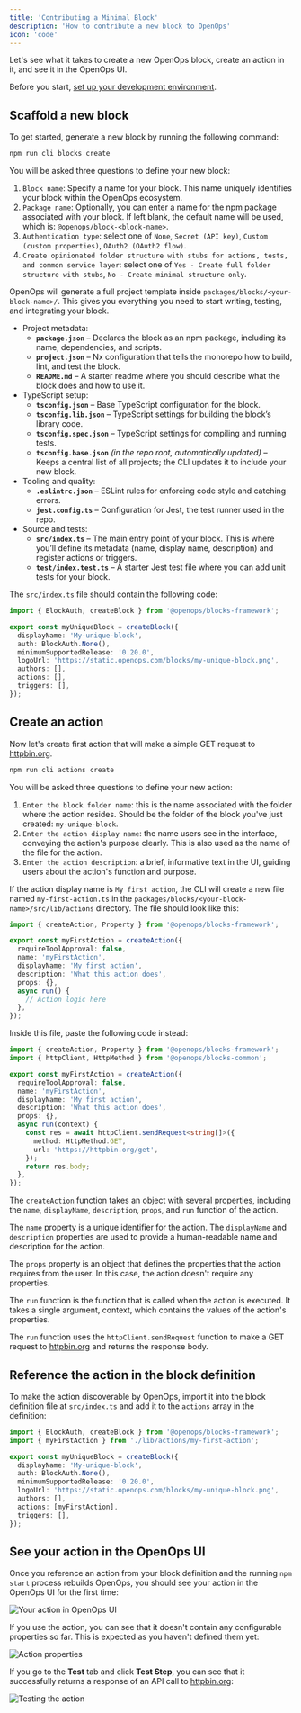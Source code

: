 ```yaml
---
title: 'Contributing a Minimal Block'
description: 'How to contribute a new block to OpenOps'
icon: 'code'
---
```


Let's see what it takes to create a new OpenOps block, create an action in it, and see it in the OpenOps UI.

Before you start, [set up your development environment](/contributing/development-environment/).

## Scaffold a new block

To get started, generate a new block by running the following command:

```bash
npm run cli blocks create
```

You will be asked three questions to define your new block:

1. `Block name`: Specify a name for your block. This name uniquely identifies your block within the OpenOps ecosystem.
2. `Package name`: Optionally, you can enter a name for the npm package associated with your block. If left blank, the default name will be used, which is: `@openops/block-<block-name>`.
3. `Authentication type`: select one of `None`, `Secret (API key)`, `Custom (custom properties)`, `OAuth2 (OAuth2 flow)`.
4. `Create opinionated folder structure with stubs for actions, tests, and common service layer`: select one of `Yes - Create full folder structure with stubs`, `No - Create minimal structure only`.

OpenOps will generate a full project template inside `packages/blocks/<your-block-name>/`. This gives you everything you need to start writing, testing, and integrating your block.

* Project metadata:
    * **`package.json`** – Declares the block as an npm package, including its name, dependencies, and scripts.
    * **`project.json`** – Nx configuration that tells the monorepo how to build, lint, and test the block.
    * **`README.md`** – A starter readme where you should describe what the block does and how to use it.
* TypeScript setup:
    * **`tsconfig.json`** – Base TypeScript configuration for the block.
    * **`tsconfig.lib.json`** – TypeScript settings for building the block’s library code.
    * **`tsconfig.spec.json`** – TypeScript settings for compiling and running tests.
    * **`tsconfig.base.json`** *(in the repo root, automatically updated)* – Keeps a central list of all projects; the CLI updates it to include your new block.
* Tooling and quality:
    * **`.eslintrc.json`** – ESLint rules for enforcing code style and catching errors.
    * **`jest.config.ts`** – Configuration for Jest, the test runner used in the repo.
* Source and tests:
    * **`src/index.ts`** – The main entry point of your block. This is where you’ll define its metadata (name, display name, description) and register actions or triggers.
    * **`test/index.test.ts`** – A starter Jest test file where you can add unit tests for your block.

The `src/index.ts` file should contain the following code:

```ts
import { BlockAuth, createBlock } from '@openops/blocks-framework';

export const myUniqueBlock = createBlock({
  displayName: 'My-unique-block',
  auth: BlockAuth.None(),
  minimumSupportedRelease: '0.20.0',
  logoUrl: 'https://static.openops.com/blocks/my-unique-block.png',
  authors: [],
  actions: [],
  triggers: [],
});
```

## Create an action

Now let's create first action that will make a simple GET request to [httpbin.org](https://httpbin.org/).

```bash
npm run cli actions create
```

You will be asked three questions to define your new action:

1. `Enter the block folder name`: this is the name associated with the folder where the action resides. Should be the folder of the block you've just created: `my-unique-block`.
2. `Enter the action display name`: the name users see in the interface, conveying the action's purpose clearly. This is also used as the name of the file for the action.
3. `Enter the action description`: a brief, informative text in the UI, guiding users about the action's function and purpose.

If the action display name is `My first action`, the CLI will create a new file named `my-first-action.ts` in the `packages/blocks/<your-block-name>/src/lib/actions` directory. The file should look like this:

```typescript
import { createAction, Property } from '@openops/blocks-framework';

export const myFirstAction = createAction({
  requireToolApproval: false,
  name: 'myFirstAction',
  displayName: 'My first action',
  description: 'What this action does',
  props: {},
  async run() {
    // Action logic here
  },
});
```

Inside this file, paste the following code instead:

```typescript
import { createAction, Property } from '@openops/blocks-framework';
import { httpClient, HttpMethod } from '@openops/blocks-common';

export const myFirstAction = createAction({
  requireToolApproval: false,
  name: 'myFirstAction',
  displayName: 'My first action',
  description: 'What this action does',
  props: {},
  async run(context) {
    const res = await httpClient.sendRequest<string[]>({
      method: HttpMethod.GET,
      url: 'https://httpbin.org/get',
    });
    return res.body;
  },
});
```

The `createAction` function takes an object with several properties, including the `name`, `displayName`, `description`, `props`, and `run` function of the action.

The `name` property is a unique identifier for the action. The `displayName` and `description` properties are used to provide a human-readable name and description for the action.

The `props` property is an object that defines the properties that the action requires from the user. In this case, the action doesn't require any properties.

The `run` function is the function that is called when the action is executed. It takes a single argument, context, which contains the values of the action's properties.

The `run` function uses the `httpClient.sendRequest` function to make a GET request to [httpbin.org](https://httpbin.org/) and returns the response body.

## Reference the action in the block definition

To make the action discoverable by OpenOps, import it into the block definition file at `src/index.ts` and add it to the `actions` array in the definition:

```typescript
import { BlockAuth, createBlock } from '@openops/blocks-framework';
import { myFirstAction } from './lib/actions/my-first-action';

export const myUniqueBlock = createBlock({
  displayName: 'My-unique-block',
  auth: BlockAuth.None(),
  minimumSupportedRelease: '0.20.0',
  logoUrl: 'https://static.openops.com/blocks/my-unique-block.png',
  authors: [],
  actions: [myFirstAction],
  triggers: [],
});
```

## See your action in the OpenOps UI

Once you reference an action from your block definition and the running `npm start` process rebuilds OpenOps, you should see your action in the OpenOps UI for the first time:

![Your action in OpenOps UI](/images/contributing/action-debuts-in-openops-ui.png)

If you use the action, you can see that it doesn't contain any configurable properties so far. This is expected as you haven't defined them yet:

![Action properties](/images/contributing/action-properties-none.png)

If you go to the **Test** tab and click **Test Step**, you can see that it successfully returns a response of an API call to [httpbin.org](https://httpbin.org/):

![Testing the action](/images/contributing/action-testing.png)
